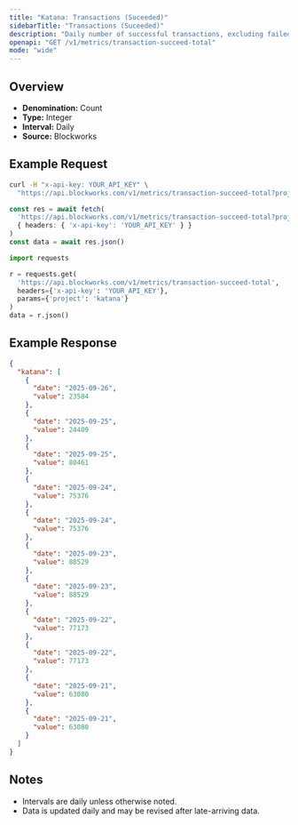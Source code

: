 ```yaml
---
title: "Katana: Transactions (Suceeded)"
sidebarTitle: "Transactions (Suceeded)"
description: "Daily number of successful transactions, excluding failed transactions."
openapi: "GET /v1/metrics/transaction-succeed-total"
mode: "wide"
---
```


## Overview

- **Denomination:** Count
- **Type:** Integer
- **Interval:** Daily
- **Source:** Blockworks

## Example Request

<CodeGroup>

```bash cURL
curl -H "x-api-key: YOUR_API_KEY" \
  "https://api.blockworks.com/v1/metrics/transaction-succeed-total?project=katana"
```

```typescript TypeScript
const res = await fetch(
  'https://api.blockworks.com/v1/metrics/transaction-succeed-total?project=katana',
  { headers: { 'x-api-key': 'YOUR_API_KEY' } }
)
const data = await res.json()
```

```python Python
import requests

r = requests.get(
  'https://api.blockworks.com/v1/metrics/transaction-succeed-total',
  headers={'x-api-key': 'YOUR_API_KEY'},
  params={'project': 'katana'}
)
data = r.json()
```

</CodeGroup>

## Example Response

```json
{
  "katana": [
    {
      "date": "2025-09-26",
      "value": 23584
    },
    {
      "date": "2025-09-25",
      "value": 24409
    },
    {
      "date": "2025-09-25",
      "value": 80461
    },
    {
      "date": "2025-09-24",
      "value": 75376
    },
    {
      "date": "2025-09-24",
      "value": 75376
    },
    {
      "date": "2025-09-23",
      "value": 88529
    },
    {
      "date": "2025-09-23",
      "value": 88529
    },
    {
      "date": "2025-09-22",
      "value": 77173
    },
    {
      "date": "2025-09-22",
      "value": 77173
    },
    {
      "date": "2025-09-21",
      "value": 63080
    },
    {
      "date": "2025-09-21",
      "value": 63080
    }
  ]
}
```

## Notes
- Intervals are daily unless otherwise noted.
- Data is updated daily and may be revised after late-arriving data.